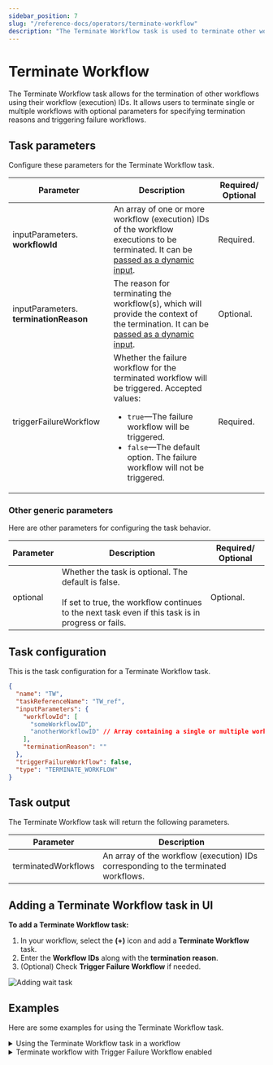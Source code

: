 ```yaml
---
sidebar_position: 7
slug: "/reference-docs/operators/terminate-workflow"
description: "The Terminate Workflow task is used to terminate other workflows from the current workflow."
---
```



# Terminate Workflow

The Terminate Workflow task allows for the termination of other workflows using their workflow (execution) IDs. It allows users to terminate single or multiple workflows with optional parameters for specifying termination reasons and triggering failure workflows.

## Task parameters

Configure these parameters for the Terminate Workflow task.

| Parameter                              | Description                                                                                                                                                                                                                                  | Required/ Optional |
| -------------------------------------- | -------------------------------------------------------------------------------------------------------------------------------------------------------------------------------------------------------------------------------------------- | ------------------ |
| inputParameters. **workflowId**        | An array of one or more workflow (execution) IDs of the workflow executions to be terminated. It can be [passed as a dynamic input](/developer-guides/passing-inputs-to-task-in-conductor).                                           | Required.          |
| inputParameters. **terminationReason** | The reason for terminating the workflow(s), which will provide the context of the termination. It can be [passed as a dynamic input](/developer-guides/passing-inputs-to-task-in-conductor).                              | Optional.          |
| triggerFailureWorkflow                 | Whether the failure workflow for the terminated workflow will be triggered. Accepted values:<ul><li>`true`—The failure workflow will be triggered.</li><li>`false`—The default option. The failure workflow will not be triggered.</li></ul> | Required.          |


### Other generic parameters

Here are other parameters for configuring the task behavior.

| Parameter | Description | Required/ Optional | 
| --------- | ----------- | ----------------- | 
| optional | Whether the task is optional. The default is false. <br/> <br/> If set to true, the workflow continues to the next task even if this task is in progress or fails.| Optional. | 



## Task configuration

This is the task configuration for a Terminate Workflow task.

```json
{
  "name": "TW",
  "taskReferenceName": "TW_ref",
  "inputParameters": {
    "workflowId": [
      "someWorkflowID",
      "anotherWorkflowID" // Array containing a single or multiple workflow (execution) IDs
    ],
    "terminationReason": ""
  },
  "triggerFailureWorkflow": false,
  "type": "TERMINATE_WORKFLOW"
}
```

## Task output

The Terminate Workflow task will return the following parameters.

| Parameter           | Description                                                             |
| ------------------- | ----------------------------------------------------------------------- |
| terminatedWorkflows | An array of the workflow (execution) IDs corresponding to the terminated workflows. |

## Adding a Terminate Workflow task in UI

**To add a Terminate Workflow task:**

1. In your workflow, select the **(+)** icon and add a **Terminate Workflow** task.
2. Enter the **Workflow IDs** along with the **termination reason**.
3. (Optional) Check **Trigger Failure Workflow** if needed.

<p><img src="/content/img/ui-guide-terminate-workflows-task.png" alt="Adding wait task" /></p>

## Examples

Here are some examples for using the Terminate Workflow task.

<details>
<summary>Using the Terminate Workflow task in a workflow</summary>
<p>

To demonstrate the Terminate Workflow task, consider the following sample workflow. This example shows how to configure a workflow that terminates another running workflow.

```json
{
  "name": "terminate-workflow-sample-workflow",
  "description": "Sample workflow to demonstrate terminate workflow task",
  "version": 1,
  "tasks": [
    {
      "name": "TW",
      "taskReferenceName": "TW_ref",
      "inputParameters": {
        "workflowId": ["289cf124-2240-11ef-8b99-ae209b03ac3f"],
        "terminationReason": "The workflow is terminated due to xxxxxxxxxxx."
      },
      "type": "TERMINATE_WORKFLOW"
    }
  ]
}
```

Upon running the workflow, the workflow execution with the specified ID `289cf124-2240-11ef-8b99-ae209b03ac3f` will be terminated.

<p align="center"><img src="/content/img/terminate-workflow.png" alt="Terminate Workflow - Successful execution" width="90%" height="auto"></img></p>

To verify this, go to **Executions** > **Workflow** and search for the terminated workflow (execution) ID. Select the workflow (execution) ID to view the execution.

<p align="center"><img src="/content/img/verifying-terminated-workflow.png" alt="Verifying the terminated workflow from executions" width="90%" height="auto"></img></p>

At the top of the execution details, you can view the termination reason that was provided in the Terminate Workflow task.

<p align="center"><img src="/content/img/terminated-workflow.png" alt="View of the terminated workflow" width="90%" height="auto"></img></p>

</p>
</details>

<details>
<summary>Terminate workflow with Trigger Failure Workflow enabled</summary>
<p>

In this example workflow, a failure workflow has been set up for it.

<p align="center"><img src="/content/img/workflow-to-be-terminated.png" alt="Workflow to be terminated" width="90%" height="auto"></img></p>

This is the example workflow JSON definition, which includes the failure workflow:

```json
{
  "name": "test-workflow",
  "description": "test",
  "version": 1,
  "tasks": [
    {
      "name": "simple",
      "taskReferenceName": "simple_ref",
      "inputParameters": {},
      "type": "SIMPLE"
    }
  ],
  "failureWorkflow": "failure"
}
```

Now, let’s run the workflow and obtain its workflow (execution) ID (example: 8c14384c-2400-11ef-ad70-52278f6d0e42)

<p align="center"><img src="/content/img/workflow-id-of-workflow-to-be-terminated.png" alt="Getting the workflow (execution) ID of the workflow to be terminated" width="90%" height="auto"></img></p>

In a separate workflow, you can terminate the above running workflow using the Terminate Workflow task.

<p align="center"><img src="/content/img/terminate-workflow-sample.png" alt="Main workflow with terminate workflow task" width="40%" height="auto"></img></p>

This is the JSON definition for the second workflow:

```json
{
  "name": "terminate-workflow-demo",
  "description": "Sample workflow",
  "version": 1,
  "tasks": [
    {
      "name": "TW",
      "taskReferenceName": "TW_ref",
      "inputParameters": {
        "workflowId": ["8c14384c-2400-11ef-ad70-52278f6d0e42"],
        "terminationReason": "Workflow is terminated.",
        "triggerFailureWorkflow": true
      },
      "type": "TERMINATE_WORKFLOW"
    }
  ]
}
```

The input parameters for the Terminate Workflow task contain the following configuration:

- The above running workflow’s workflow (execution) ID is provided as an input parameter, along with a termination reason.
- The option to trigger failure workflow is enabled.

Now, let’s run this workflow.

<p align="center"><img src="/content/img/running-terminate-workflow-demo.png" alt="Running terminate workflow demo" width="100%" height="auto"></img></p>

Upon completion, the workflow with the ID `8c14384c-2400-11ef-ad70-52278f6d0e42` will be terminated. To view the execution of the terminated workflow, go to Executions > Workflow and search using the workflow (execution) ID.

<p align="center"><img src="/content/img/terminated-workflow-execution.png" alt="Execution of the terminated workflow" width="100%" height="auto"></img></p>

At the top of the execution details, you can view the termination reason that was provided in the Terminate Workflow task and see that the failure workflow has been triggered. Select **Triggered failure workflow** to view the failure workflow’s execution.

<p align="center"><img src="/content/img/failure-workflow-triggered.png" alt="Triggered failure workflow" width="60%" height="auto"></img></p>

</p>
</details>
